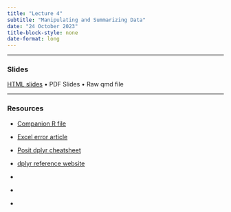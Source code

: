 ```yaml
---
title: "Lecture 4"
subtitle: "Manipulating and Summarizing Data"
date: "24 October 2023"
title-block-style: none
date-format: long
---
```

---

### Slides 

[HTML slides](CSSS508_Lecture4.qmd) • PDF Slides • Raw qmd file

---

### Resources

- [Companion R file](CSSS508_Lecture4_dplyr.R)
- [Excel error article](https://www.bloomberg.com/news/articles/2013-04-18/faq-reinhart-rogoff-and-the-excel-error-that-changed-history#xj4y7vzkg)
- [Posit dplyr cheatsheet](https://rstudio.github.io/cheatsheets/data-transformation.pdf)
- [dplyr reference website](https://dplyr.tidyverse.org/reference/index.html)

- []()
- []()
- []()


